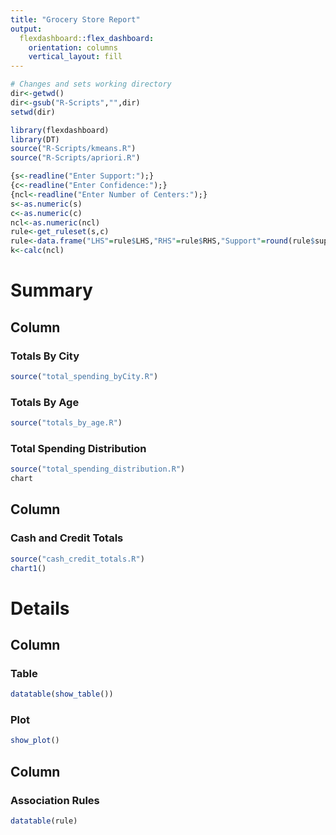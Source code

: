 ```yaml
---
title: "Grocery Store Report"
output: 
  flexdashboard::flex_dashboard:
    orientation: columns
    vertical_layout: fill
---
```


```r
# Changes and sets working directory
dir<-getwd()
dir<-gsub("R-Scripts","",dir)
setwd(dir)

library(flexdashboard)
library(DT)
source("R-Scripts/kmeans.R")
source("R-Scripts/apriori.R")

{s<-readline("Enter Support:");}
{c<-readline("Enter Confidence:");}
{ncl<-readline("Enter Number of Centers:");}
s<-as.numeric(s)
c<-as.numeric(c)
ncl<-as.numeric(ncl)
rule<-get_ruleset(s,c)
rule<-data.frame("LHS"=rule$LHS,"RHS"=rule$RHS,"Support"=round(rule$support,4),"Confidence"=round(rule$confidence,4),"Lift"=round(rule$lift,4))
k<-calc(ncl)
```

# Summary

## Column {data-width=700, .tabset .tabset-pills }


### Totals By City

```r
source("total_spending_byCity.R")
```

### Totals By Age

```r
source("totals_by_age.R")
```

### Total Spending Distribution

```r
source("total_spending_distribution.R")
chart
```

## Column {data-width=300}


### Cash and Credit Totals

```r
source("cash_credit_totals.R")
chart1()
```



# Details

## Column {data-width=500, .tabset .tabset-pills}


### Table

```r
datatable(show_table())
```

### Plot

```r
show_plot()
```

## Column {data-width=500}

### Association Rules

```r
datatable(rule)

```
